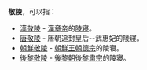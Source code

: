 '''敬陵'''，可以指：

* [[漢敬陵|漢敬陵]] - [[漢章帝|漢章帝]]的[[陵寝|陵寝]]。
* [[唐敬陵|唐敬陵]] - 唐朝追封皇后--武惠妃的陵寝。
* [[朝鮮敬陵|朝鮮敬陵]] - [[朝鮮王朝|朝鮮王朝]][[朝鮮德宗|德宗]]的陵寝。
* [[後黎敬陵|後黎敬陵]] - [[後黎朝|後黎朝]][[後黎肅宗|後黎肅宗]]的陵寝。

{{Disambig|Cat=二字墓葬建筑消歧义}}